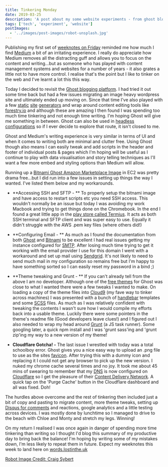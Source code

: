 ```yaml
---
title: Tinkering Monday
date: 2019-03-25
description: 'A post about my some website experiments - from ghost blogging throught to static site generators and all the things in between'
tags: ['tech', 'experiment', 'website']
postImages:
  - '../images/post-images/robot-unsplash.jpg'
---
```



Publishing my first set of [weeknotes on Friday](http://words.lostinthe.uk/weeknotes-1-be-more-like-robbie/) reminded me how much I find [Medium](http://words.lostinthe.uk/tinkering-monday/medium.com) a bit of an irritating experience. I really do appreciate how Medium removes all the distracting guff and allows you to focus on the content and writing...but as someone who has played with content management systems and websites for a number of years - it also grates a little not to have more control. I realise that's the point but I like to tinker on the web and I've learnt a lot this this way.

<GatsbyImage
  alt="toy robot"
  title="toy robot"
  image={getImage(props.frontmatter.postImages[0])}
  className="mb-4"
/>

Today I decided to revisit the [Ghost blogging platform](https://ghost.org/). I had tried it out some time back but had a few issues migrating an image heavy wordpress site and ultimately ended up moving on. Since that time I've also played with a few [static](https://gohugo.io/) [site](https://jekyllrb.com/) [generators](https://www.gatsbyjs.org/) and wrap around content editing tools like [forestry.io](https://forestry.io/) and although these are amazing I then found I was spending too much time tinkering and not enough time writing. I'm hoping Ghost will give me something in between. Ghost can also be used in [headless configurations](https://blog.ghost.org/jamstack/) so if I ever decide to explore that route, it isn't closed to me.

Ghost and Medium's writing experience is very similar in terms of UI and when it comes to writing both are minimal and clutter free. Using Ghost though also means I can easily tweak and add scripts in the header and footer of individual posts & pages which I'm hoping will be useful as I continue to play with data visualisation and story telling techniques as I'll want a few more embed and styling options than Medium will allow.

Running up a [Bitnami Ghost Amazon Marketplace Image](https://aws.amazon.com/marketplace/pp/B00NPHLY8W) in EC2 was pretty drama free...but I did run into a few issues in setting up things the way I wanted. I've listed them below and my workarounds.

- **Accessing SSH and SFTP - ** To properly setup the bitnami image and have access to restart scripts etc you need SSH access. This wouldn't normally be an issue but today I was avoiding my work Macbook and trying to get things done on the Chromebook. In the end I found a great little app in the [play store called Termius](https://play.google.com/store/apps/details?id=com.server.auditor.ssh.client&hl=en_GB). It acts as both SSH terminal and SFTP client and was super easy to use. Equally it didn't struggle with the AWS .pem key files (where others did!)

- **Configuring Email - ** As much as I found the documentation from both [Ghost](https://docs.ghost.org/concepts/config/) and [Bitnami](https://docs.bitnami.com/aws/apps/ghost/) to be excellent I had real issues getting my instance configured for [SMTP](https://en.wikipedia.org/wiki/Simple_Mail_Transfer_Protocol). After losing much time trying to get it working with the email provider I use for this domain I went with a workaround and set up mail using [Sendgrid](https://sendgrid.com/). It's not likely to need to send much mail in my configuration so remains free but I'm happy to have something sorted so I can easily reset my password in a bind ;)

- **Theme tweaking and Grunt - ** If you can't already tell from the above I am no developer. Although one of the [free themes](https://marketplace.ghost.org/) for Ghost was close to what I wanted there were a few tweaks I wanted to make. On loading a copy of the theme files into [Cloud9](https://aws.amazon.com/cloud9/) (my fave way to tinker across machines) I was presented with a bunch of [handlebar](https://handlebarsjs.com/) templates and some [SCSS](https://sass-lang.com/guide) files. As much as I was relatively confident with tweaking the contents I wasn't sure how I would compile my efforts back into a usable theme. Luckily there were some pointers in the theme's readme file (Good developers leave clues!) and I figured out I also needed to wrap my head around [Grunt](https://gruntjs.com/getting-started) (a JS task runner). Some googling later, a quick npm install and I was 'grunt sass'ing and 'grunt zip'ing my way to a new version of my theme!

- **Cloudflare Gotcha! -** The last issue I wrestled with today was a total schoolboy error. Ghost gives you a nice easy way to upload an .png file to use as the sites [favicon](https://en.wikipedia.org/wiki/Favicon). After trying this with a dummy icon and replacing it I could not get any browser to pick up the new version. I nuked my chrome cache several times and no joy. It took me about 45 mins of swearing to remember that my [DNS](https://en.wikipedia.org/wiki/Domain_Name_System) is now configured on [Cloudflare](https://www.cloudflare.com/) so I get the pleasure of their [Content Delivery Network](https://en.wikipedia.org/wiki/Content_delivery_network). A quick tap on the 'Purge Cache' button in the Cloudflare dashboard and all was fixed. Doh!

The hurdles above overcome and the rest of tinkering then included just a bit of copy and pasting to migrate content, more theme tweaks, setting up [Disqus for comments](https://disqus.com/) and reactions, google analytics and a little testing across devices. I was mostly done by lunchtime so I managed to drive to the beach with Chloe and Monty and stretch my legs. Winning!

On my return I realised I was once again in danger of spending more time tinkering than writing so I thought I'd blog this summary of my productive day to bring back the balance! I'm hoping by writing some of my mistakes down, I'm less likely to repeat them in future. Expect my weeknotes this week to land here on [words.lostinthe.uk](http://words.lostinthe.uk/)

[Robot Image Credit: Craig Sybert](https://unsplash.com/photos/S-vkpXA3os8?utm_source=unsplash&utm_medium=referral&utm_content=creditCopyText)
